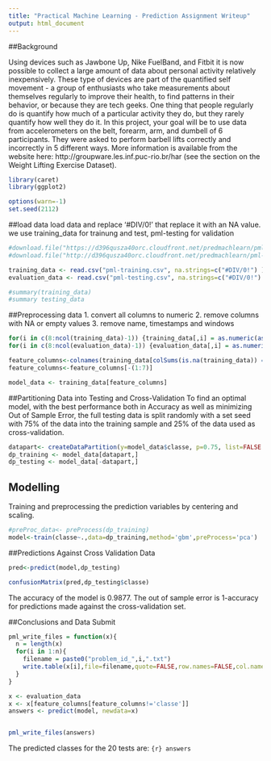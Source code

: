 ```yaml
---
title: "Practical Machine Learning - Prediction Assignment Writeup"
output: html_document
---
```




##Background

Using devices such as Jawbone Up, Nike FuelBand, and Fitbit it is now possible to collect a large amount of data about personal activity relatively inexpensively. These type of devices are part of the quantified self movement - a group of enthusiasts who take measurements about themselves regularly to improve their health, to find patterns in their behavior, or because they are tech geeks. One thing that people regularly do is quantify how much of a particular activity they do, but they rarely quantify how well they do it. In this project, your goal will be to use data from accelerometers on the belt, forearm, arm, and dumbell of 6 participants. They were asked to perform barbell lifts correctly and incorrectly in 5 different ways. More information is available from the website here: http://groupware.les.inf.puc-rio.br/har (see the section on the Weight Lifting Exercise Dataset). 

```r
library(caret)
library(ggplot2)

options(warn=-1)
set.seed(2112)
```

##load data
load data and replace '#DIV/0!' that  replace it with an NA value.
we use training_data for trainung and test, pml-testing for validation
```r
#download.file("https://d396qusza40orc.cloudfront.net/predmachlearn/pml-training.csv", destfile = "./pml-training.csv")
#download.file("http://d396qusza40orc.cloudfront.net/predmachlearn/pml-testing.csv", destfile = "./pml-testing.csv")

training_data <- read.csv("pml-training.csv", na.strings=c("#DIV/0!") )
evaluation_data <- read.csv("pml-testing.csv", na.strings=c("#DIV/0!") )

#summary(training_data)
#summary testing_data

```

##Preprocessing data
1. convert all columns to numeric
2. remove columns with NA or empty values
3. remove name, timestamps and windows
```r

for(i in c(8:ncol(training_data)-1)) {training_data[,i] = as.numeric(as.character(training_data[,i]))}
for(i in c(8:ncol(evaluation_data)-1)) {evaluation_data[,i] = as.numeric(as.character(evaluation_data[,i]))}

feature_columns<-colnames(training_data[colSums(is.na(training_data)) == 0])
feature_columns<-feature_columns[-(1:7)]

model_data <- training_data[feature_columns]

```

##Partitioning Data into Testing and Cross-Validation
To find an optimal model, with the best performance both in Accuracy as well as minimizing Out of Sample Error, the full testing data is split randomly with a set seed with 75% of the data into the training sample and 25% of the data used as cross-validation. 
```r
datapart<- createDataPartition(y=model_data$classe, p=0.75, list=FALSE )
dp_training <- model_data[datapart,]
dp_testing <- model_data[-datapart,]
```

## Modelling
Training and preprocessing the prediction variables by centering and scaling.
```r
#preProc_data<- preProcess(dp_training)
model<-train(classe~.,data=dp_training,method='gbm',preProcess='pca')

```

##Predictions Against Cross Validation Data
```r
pred<-predict(model,dp_testing)

confusionMatrix(pred,dp_testing$classe)

```

The accuracy of the model is 0.9877. The out of sample error is 1-accuracy for predictions made against the cross-validation set.



##Conclusions and  Data Submit

```r

pml_write_files = function(x){
  n = length(x)
  for(i in 1:n){
    filename = paste0("problem_id_",i,".txt")
    write.table(x[i],file=filename,quote=FALSE,row.names=FALSE,col.names=FALSE)
  }
}

x <- evaluation_data
x <- x[feature_columns[feature_columns!='classe']]
answers <- predict(model, newdata=x)


pml_write_files(answers)

```

The predicted classes for the 20 tests are: ```{r} answers ```



